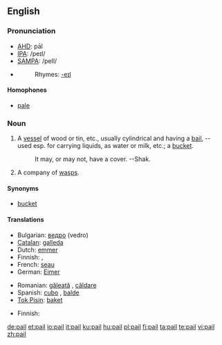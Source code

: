 ==English==

===Pronunciation===
* [[w:AHD|AHD]]: pāl
* [[w:IPA|IPA]]: /peɪl/
* [[w:SAMPA|SAMPA]]: /peIl/
* {{audio|en-us-pail.ogg|Audio (US)}}
*: Rhymes: [[Rhymes:English:-eɪl|-eɪl]]

====Homophones====
* [[pale]]

===Noun===
{{en-noun}}

# A [[vessel]] of wood or tin, etc., usually cylindrical and having a [[bail]], -- used esp. for carrying liquids, as water or milk, etc.; a [[bucket]].
#: It may, or may not, have a cover. --Shak. <!--how is this a quotation?-->
# A company of [[wasp]]s.

====Synonyms====
* [[bucket]]

====Translations====
{{trans-top|vessel}}
* Bulgarian: [[ведро]] (vedro) {{n}}
* [[Catalan]]: [[galleda]] {{f}}
* Dutch: [[emmer]] {{m}}
* Finnish: {{t|fi|sanko}}, {{t|fi|ämpäri}}
* French: [[seau]] {{m}}
* German: [[Eimer]] {{m}}
{{trans-mid}}
* Romanian: [[găleată]] {{f}}, [[căldare]] {{f}}
* Spanish: [[cubo]] {{m}}, [[balde]] {{m}}
* [[Tok Pisin]]: [[baket]]
{{trans-bottom}}

{{trans-top|company of wasps}}
* Finnish: {{t|fi|parvi}}
{{trans-mid}}
{{trans-bottom}}

[[de:pail]]
[[et:pail]]
[[io:pail]]
[[it:pail]]
[[ku:pail]]
[[hu:pail]]
[[pl:pail]]
[[fi:pail]]
[[ta:pail]]
[[te:pail]]
[[vi:pail]]
[[zh:pail]]